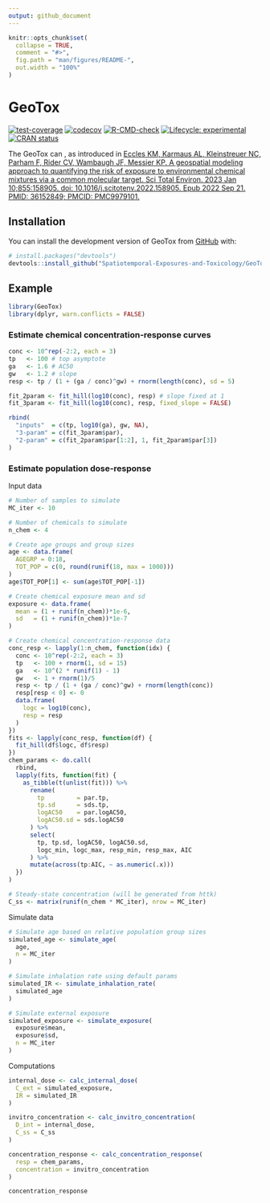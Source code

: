 ```yaml
---
output: github_document
---
```


<!-- README.md is generated from README.Rmd. Please edit that file -->

```r
knitr::opts_chunk$set(
  collapse = TRUE,
  comment = "#>",
  fig.path = "man/figures/README-",
  out.width = "100%"
)
```

# GeoTox

<!-- badges: start -->

[![test-coverage](https://github.com/Spatiotemporal-Exposures-and-Toxicology/GeoTox/actions/workflows/test-coverage.yaml/badge.svg)](https://github.com/Spatiotemporal-Exposures-and-Toxicology/GeoTox/actions/workflows/test-coverage.yaml)
[![codecov](https://codecov.io/github/Spatiotemporal-Exposures-and-Toxicology/GeoTox/graph/badge.svg?token=I1L9BZJ58Y)](https://codecov.io/github/Spatiotemporal-Exposures-and-Toxicology/GeoTox)
[![R-CMD-check](https://github.com/Spatiotemporal-Exposures-and-Toxicology/GeoTox/actions/workflows/check-release.yaml/badge.svg)](https://github.com/Spatiotemporal-Exposures-and-Toxicology/GeoTox/actions/workflows/check-release.yaml)
[![Lifecycle: experimental](https://img.shields.io/badge/lifecycle-experimental-orange.svg)](https://lifecycle.r-lib.org/articles/stages.html#experimental) [![CRAN status](https://www.r-pkg.org/badges/version/GeoTox)](https://CRAN.R-project.org/package=GeoTox)

<!-- badges: end -->

The GeoTox can <x y z plus other stuff>, as introduced in [Eccles KM, Karmaus AL, Kleinstreuer NC, Parham F, Rider CV, Wambaugh JF, Messier KP. A geospatial modeling approach to quantifying the risk of exposure to environmental chemical mixtures via a common molecular target. Sci Total Environ. 2023 Jan 10;855:158905. doi: 10.1016/j.scitotenv.2022.158905. Epub 2022 Sep 21. PMID: 36152849; PMCID: PMC9979101.](https://pubmed.ncbi.nlm.nih.gov/36152849/)

## Installation

You can install the development version of GeoTox from [GitHub](https://github.com/) with:

``` r
# install.packages("devtools")
devtools::install_github("Spatiotemporal-Exposures-and-Toxicology/GeoTox")
```

## Example

```r
library(GeoTox)
library(dplyr, warn.conflicts = FALSE)
```

### Estimate chemical concentration-response curves

```r
conc <- 10^rep(-2:2, each = 3)
tp   <- 100 # top asymptote
ga   <- 1.6 # AC50
gw   <- 1.2 # slope
resp <- tp / (1 + (ga / conc)^gw) + rnorm(length(conc), sd = 5)

fit_2param <- fit_hill(log10(conc), resp) # slope fixed at 1
fit_3param <- fit_hill(log10(conc), resp, fixed_slope = FALSE)

rbind(
  "inputs"  = c(tp, log10(ga), gw, NA),
  "3-param" = c(fit_3param$par),
  "2-param" = c(fit_2param$par[1:2], 1, fit_2param$par[3])
)
```

### Estimate population dose-response

Input data

```r
# Number of samples to simulate
MC_iter <- 10

# Number of chemicals to simulate
n_chem <- 4

# Create age groups and group sizes
age <- data.frame(
  AGEGRP = 0:18,
  TOT_POP = c(0, round(runif(18, max = 1000)))
)
age$TOT_POP[1] <- sum(age$TOT_POP[-1])

# Create chemical exposure mean and sd
exposure <- data.frame(
  mean = (1 + runif(n_chem))*1e-6,
  sd   = (1 + runif(n_chem))*1e-7
)

# Create chemical concentration-response data
conc_resp <- lapply(1:n_chem, function(idx) {
  conc <- 10^rep(-2:2, each = 3)
  tp   <- 100 + rnorm(1, sd = 15)
  ga   <- 10^(2 * runif(1) - 1)
  gw   <- 1 + rnorm(1)/5
  resp <- tp / (1 + (ga / conc)^gw) + rnorm(length(conc))
  resp[resp < 0] <- 0
  data.frame(
    logc = log10(conc),
    resp = resp
  )
})
fits <- lapply(conc_resp, function(df) {
  fit_hill(df$logc, df$resp)
})
chem_params <- do.call(
  rbind,
  lapply(fits, function(fit) {
    as_tibble(t(unlist(fit))) %>%
      rename(
        tp         = par.tp,
        tp.sd      = sds.tp,
        logAC50    = par.logAC50,
        logAC50.sd = sds.logAC50
      ) %>%
      select(
        tp, tp.sd, logAC50, logAC50.sd,
        logc_min, logc_max, resp_min, resp_max, AIC
      ) %>%
      mutate(across(tp:AIC, ~ as.numeric(.x)))
  })
)

# Steady-state concentration (will be generated from httk)
C_ss <- matrix(runif(n_chem * MC_iter), nrow = MC_iter)
```

Simulate data

```r
# Simulate age based on relative population group sizes
simulated_age <- simulate_age(
  age,
  n = MC_iter
)

# Simulate inhalation rate using default params
simulated_IR <- simulate_inhalation_rate(
  simulated_age
)

# Simulate external exposure
simulated_exposure <- simulate_exposure(
  exposure$mean,
  exposure$sd,
  n = MC_iter
)
```

Computations

```r
internal_dose <- calc_internal_dose(
  C_ext = simulated_exposure,
  IR = simulated_IR
)

invitro_concentration <- calc_invitro_concentration(
  D_int = internal_dose,
  C_ss = C_ss
)

concentration_response <- calc_concentration_response(
  resp = chem_params,
  concentration = invitro_concentration
)

concentration_response
```
